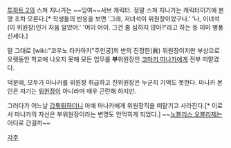 [[투하트 2]]의 스쳐 지나가는 ~~잉여~~서브 캐릭터. 정말 스쳐 지나가는 캐릭터이기에 본명 조차 모른다.[* 학생들의 반응을 보면 '그래, 저녀석이 위원장이었구나.' '나, 이녀석(이 위원장)인거 처음 알았어.' '어이 어이. 그건 좀 심하지 않아?'라고 하는 등 이미 병풍신세다.]

말 그대로 [wiki:"코우노 타카아키"주인공]의 반의 진정한(眞) 위원장이지만 부상으로 오랫동안 학교에 나오지 못해 모든 업무를 '''부'''위원장인 [[코마키 마나카]]에게 전부 떠맡겼다.

덕분에, 모두가 마나카를 위원장 취급하고 진위원장은 누군지 기억도 못한다. 마나카 본인은 자기는 [[위원장]]이 아니라며 매우 곤란해 하지만.

그러다가 어느날 [[갑툭튀]]하더니 아예 마나카에게 위원장직을 떠맡기고 사라진다.[* 이로서 마나카의 자신은 부위원장이라는 변명도 안먹히게 되었다.] ~~[[노블리스 오블리제]]는 어디로 간걸까~~


[[각주]]
